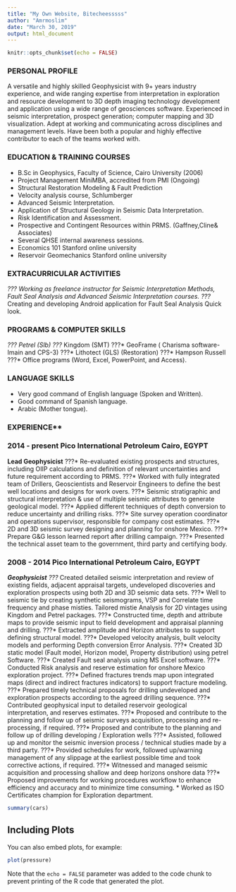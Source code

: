 ```yaml
---
title: "My Own Website, Bitecheesssss"
author: "Amrmoslim"
date: "March 30, 2019"
output: html_document
---
```


```r
knitr::opts_chunk$set(echo = FALSE)
```

### **PERSONAL PROFILE**


A versatile and highly skilled Geophysicist with 9+ years industry experience, and wide ranging expertise from interpretation in exploration and resource development to 3D depth imaging technology development and application using a wide range of geosciences software. Experienced in seismic interpretation, prospect generation; computer mapping and 3D visualization. Adept at working and communicating across disciplines and management levels. Have been both a popular and highly effective contributor to each of the teams worked with.

### **EDUCATION & TRAINING COURSES**

- B.Sc in Geophysics, Faculty of Science, Cairo University (2006)
-	Project Management MiniMBA, accredited from PMI (Ongoing)
- Structural Restoration Modeling & Fault Prediction 
-	Velocity analysis course, Schlumberger
-	Advanced Seismic Interpretation.
-	Application of Structural Geology in Seismic Data Interpretation.
-	Risk Identification and Assessment.
-	Prospective and Contingent Resources within PRMS. (Gaffney,Cline& Associates)
-	Several QHSE internal awareness sessions.
-	Economics 101 					Stanford online university
-	Reservoir Geomechanics 			Stanford online university	

### **EXTRACURRICULAR ACTIVITIES**

*???	Working as freelance instructor for Seismic Interpretation Methods, Fault Seal Analysis and Advanced Seismic Interpretation courses.
???* Creating and developing Android application for Fault Seal Analysis Quick look.

### **PROGRAMS & COMPUTER SKILLS**

*???	Petrel (Slb)
???*	Kingdom (SMT)
???*	GeoFrame ( Charisma software- Imain and CPS-3)
???*	Lithotect (GLS)  (Restoration)
???*	Hampson Russell  
???*	Office programs (Word, Excel, PowerPoint, and Access).

### **LANGUAGE SKILLS**

*	Very good command of English language (Spoken and Written).
* Good command of Spanish language.
* Arabic (Mother tongue).

### EXPERIENCE**

### **2014 - present	Pico International Petroleum	Cairo, EGYPT**
**Lead Geophysicist**
???*	Re-evaluated existing prospects and structures, including OIIP calculations and definition of relevant uncertainties and future requirement according to PRMS.
???*	Worked with fully integrated team of Drillers, Geoscientists and Reservoir Engineers to define the best well locations and designs for work overs.
???*	Seismic stratigraphic and structural interpretation & use of multiple seismic attributes to generate geological model.
???*	Applied different techniques of depth conversion to reduce uncertainty and drilling risks.
???*	Site survey operation coordinator and operations supervisor, responsible for company cost estimates.
???*	2D and 3D seismic survey designing and planning for onshore Mexico.
???*	Prepare G&G lesson learned report after drilling campaign.
???*	Presented the technical asset team to the government, third party and certifying body. 

### **2008 - 2014	Pico International Petroleum	Cairo, EGYPT**
***Geophysicist** 
???*	Created detailed seismic interpretation and review of existing fields, adjacent appraisal targets, undeveloped discoveries and exploration prospects using both 2D and 3D seismic data sets. 
???*	Well to seismic tie by creating synthetic seismograms, VSP and Correlate time frequency and phase misties. Tailored mistie Analysis for 2D vintages using Kingdom and Petrel packages. 
???*	Constructed time, depth and attribute maps to provide seismic input to field development and appraisal planning and drilling.
???*	Extracted amplitude and Horizon attributes to support defining structural model.
???*	Developed velocity analysis, built velocity models and performing Depth conversion Error Analysis.
???*	Created 3D static model (Fault model, Horizon model, Property distribution) using petrel Software.
???*	Created Fault seal analysis using MS Excel software. 
???*	Conducted Risk analysis and reserve estimation for onshore Mexico exploration project. 
???*	Defined fractures trends map upon integrated maps (direct and indirect fractures indicators) to support fracture modeling.
???*	Prepared timely technical proposals for drilling undeveloped and exploration prospects according to the agreed drilling sequence.
???*	Contributed geophysical input to detailed reservoir geological interpretation, and reserves estimates.
???*	Proposed and contribute to the planning and follow up of seismic surveys acquisition, processing and re-processing, if required.
???*	Proposed and contribute to the planning and follow up of drilling developing / Exploration wells 
???*	Assisted, followed up and monitor the seismic inversion process / technical studies made by a third party.
???*	Provided schedules for work, followed up/warning management of any slippage at the earliest possible time and took corrective actions, if required.
???*	Witnessed and managed seismic acquisition and processing shallow and deep horizons onshore data
???*	Proposed improvements for working procedures workflow to enhance efficiency and accuracy and to minimize time consuming.
*	Worked as ISO Certificates champion for Exploration department.



```r
summary(cars)
```

## Including Plots

You can also embed plots, for example:

```r
plot(pressure)
```

Note that the `echo = FALSE` parameter was added to the code chunk to prevent printing of the R code that generated the plot.
